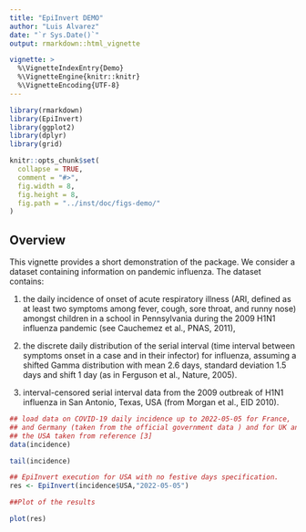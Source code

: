 ```yaml
---
title: "EpiInvert DEMO"
author: "Luis Alvarez"
date: "`r Sys.Date()`"
output: rmarkdown::html_vignette

vignette: >
  %\VignetteIndexEntry{Demo}
  %\VignetteEngine{knitr::knitr}
  %\VignetteEncoding{UTF-8}
---
```

  
```r
library(rmarkdown)
library(EpiInvert)
library(ggplot2)
library(dplyr)
library(grid)
```  
  
```r

knitr::opts_chunk$set(
  collapse = TRUE,
  comment = "#>", 
  fig.width = 8, 
  fig.height = 8, 
  fig.path = "../inst/doc/figs-demo/"
)

```

## Overview

This vignette provides a short demonstration of the package. 
We consider a dataset containing information on pandemic influenza.
The dataset contains:

1. the daily incidence of onset of acute respiratory illness (ARI, defined as at
least two symptoms among fever, cough, sore throat, and runny nose) amongst 
children in a school in Pennsylvania during the 2009 H1N1 influenza pandemic 
(see Cauchemez et al., PNAS, 2011),

2. the discrete daily distribution of the serial interval (time interval between
symptoms onset in a case and in their infector) for influenza, 
assuming a shifted Gamma distribution with mean 2.6 days, standard deviation 1.5
days and shift 1 day (as in Ferguson et al., Nature, 2005).

3. interval-censored serial interval data from the 2009 outbreak of H1N1 
influenza in San Antonio, Texas, USA (from Morgan et al., EID 2010).


```r
## load data on COVID-19 daily incidence up to 2022-05-05 for France, 
## and Germany (taken from the official government data ) and for UK and 
## the USA taken from reference [3]
data(incidence)

tail(incidence)

## EpiInvert execution for USA with no festive days specification. 
res <- EpiInvert(incidence$USA,"2022-05-05")
```
```r

##Plot of the results

plot(res)

```
